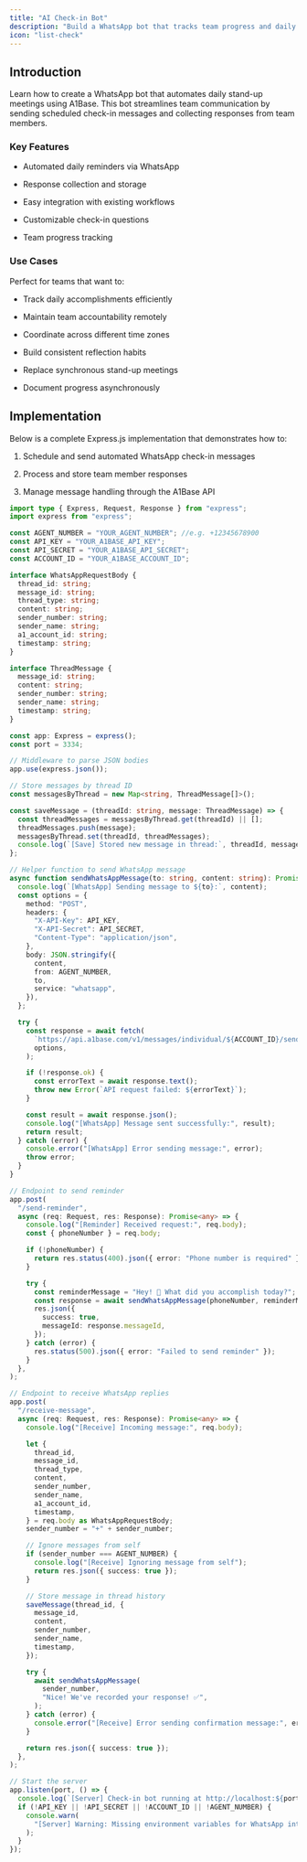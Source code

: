 ```yaml
---
title: "AI Check-in Bot"
description: "Build a WhatsApp bot that tracks team progress and daily accomplishments"
icon: "list-check"
---
```


## Introduction

Learn how to create a WhatsApp bot that automates daily stand-up meetings using A1Base. This bot streamlines team communication by sending scheduled check-in messages and collecting responses from team members.

### Key Features

* Automated daily reminders via WhatsApp

* Response collection and storage

* Easy integration with existing workflows

* Customizable check-in questions

* Team progress tracking

### Use Cases

Perfect for teams that want to:

* Track daily accomplishments efficiently

* Maintain team accountability remotely

* Coordinate across different time zones

* Build consistent reflection habits

* Replace synchronous stand-up meetings

* Document progress asynchronously

## Implementation

Below is a complete Express.js implementation that demonstrates how to:

1. Schedule and send automated WhatsApp check-in messages

2. Process and store team member responses

3. Manage message handling through the A1Base API

```typescript checkin-bot.ts
import type { Express, Request, Response } from "express";
import express from "express";

const AGENT_NUMBER = "YOUR_AGENT_NUMBER"; //e.g. +12345678900
const API_KEY = "YOUR_A1BASE_API_KEY";
const API_SECRET = "YOUR_A1BASE_API_SECRET";
const ACCOUNT_ID = "YOUR_A1BASE_ACCOUNT_ID";

interface WhatsAppRequestBody {
  thread_id: string;
  message_id: string;
  thread_type: string;
  content: string;
  sender_number: string;
  sender_name: string;
  a1_account_id: string;
  timestamp: string;
}

interface ThreadMessage {
  message_id: string;
  content: string;
  sender_number: string;
  sender_name: string;
  timestamp: string;
}

const app: Express = express();
const port = 3334;

// Middleware to parse JSON bodies
app.use(express.json());

// Store messages by thread ID
const messagesByThread = new Map<string, ThreadMessage[]>();

const saveMessage = (threadId: string, message: ThreadMessage) => {
  const threadMessages = messagesByThread.get(threadId) || [];
  threadMessages.push(message);
  messagesByThread.set(threadId, threadMessages);
  console.log(`[Save] Stored new message in thread:`, threadId, message);
};

// Helper function to send WhatsApp message
async function sendWhatsAppMessage(to: string, content: string): Promise<any> {
  console.log(`[WhatsApp] Sending message to ${to}:`, content);
  const options = {
    method: "POST",
    headers: {
      "X-API-Key": API_KEY,
      "X-API-Secret": API_SECRET,
      "Content-Type": "application/json",
    },
    body: JSON.stringify({
      content,
      from: AGENT_NUMBER,
      to,
      service: "whatsapp",
    }),
  };

  try {
    const response = await fetch(
      `https://api.a1base.com/v1/messages/individual/${ACCOUNT_ID}/send`,
      options,
    );

    if (!response.ok) {
      const errorText = await response.text();
      throw new Error(`API request failed: ${errorText}`);
    }

    const result = await response.json();
    console.log("[WhatsApp] Message sent successfully:", result);
    return result;
  } catch (error) {
    console.error("[WhatsApp] Error sending message:", error);
    throw error;
  }
}

// Endpoint to send reminder
app.post(
  "/send-reminder",
  async (req: Request, res: Response): Promise<any> => {
    console.log("[Reminder] Received request:", req.body);
    const { phoneNumber } = req.body;

    if (!phoneNumber) {
      return res.status(400).json({ error: "Phone number is required" });
    }

    try {
      const reminderMessage = "Hey! 👋 What did you accomplish today?";
      const response = await sendWhatsAppMessage(phoneNumber, reminderMessage);
      res.json({
        success: true,
        messageId: response.messageId,
      });
    } catch (error) {
      res.status(500).json({ error: "Failed to send reminder" });
    }
  },
);

// Endpoint to receive WhatsApp replies
app.post(
  "/receive-message",
  async (req: Request, res: Response): Promise<any> => {
    console.log("[Receive] Incoming message:", req.body);

    let {
      thread_id,
      message_id,
      thread_type,
      content,
      sender_number,
      sender_name,
      a1_account_id,
      timestamp,
    } = req.body as WhatsAppRequestBody;
    sender_number = "+" + sender_number;

    // Ignore messages from self
    if (sender_number === AGENT_NUMBER) {
      console.log("[Receive] Ignoring message from self");
      return res.json({ success: true });
    }

    // Store message in thread history
    saveMessage(thread_id, {
      message_id,
      content,
      sender_number,
      sender_name,
      timestamp,
    });

    try {
      await sendWhatsAppMessage(
        sender_number,
        "Nice! We've recorded your response! ✅",
      );
    } catch (error) {
      console.error("[Receive] Error sending confirmation message:", error);
    }

    return res.json({ success: true });
  },
);

// Start the server
app.listen(port, () => {
  console.log(`[Server] Check-in bot running at http://localhost:${port}`);
  if (!API_KEY || !API_SECRET || !ACCOUNT_ID || !AGENT_NUMBER) {
    console.warn(
      "[Server] Warning: Missing environment variables for WhatsApp integration",
    );
  }
});
```